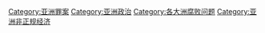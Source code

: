 [[Category:亚洲罪案|Category:亚洲罪案]]
[[Category:亚洲政治|Category:亚洲政治]]
[[Category:各大洲腐败问题|Category:各大洲腐败问题]]
[[Category:亚洲非正规经济|Category:亚洲非正规经济]]